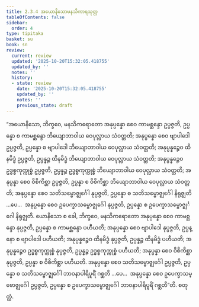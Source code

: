 ```yaml
---
title: 2.3.4 အယောနိသောမနသိကာရသုတ္တ
tableOfContents: false
sidebar:
  order: 4
type: tipitaka
basket: su
book: sn
review:
  current: review
  updated: '2025-10-20T15:32:05.418755'
  updated_by: ''
  notes: ''
  history:
  - state: review
    date: '2025-10-20T15:32:05.418755'
    updated_by: ''
    notes: ''
    previous_state: draft
---
```



<DynamicBreadcrumb />


<ReviewStatus review={frontmatter.review} showDetails={true} />

<HypothesisAnnotation frontmatter={frontmatter} />

<Division number="205" book="sn" e="ch" v="18" p="308">

<Paragraph number="470" book="sn">
“အယောနိသော, ဘိက္ခဝေ, မနသိကရောတော အနုပ္ပန္နော စေဝ ကာမစ္ဆန္ဒော ဥပ္ပဇ္ဇတိ, ဥပ္ပန္နော စ ကာမစ္ဆန္ဒော ဘိယျောဘာဝါယ ဝေပုလ္လာယ သံဝတ္တတိ; အနုပ္ပန္နော စေဝ ဗျာပါဒေါ ဥပ္ပဇ္ဇတိ, ဥပ္ပန္နော စ ဗျာပါဒေါ ဘိယျောဘာဝါယ ဝေပုလ္လာယ သံဝတ္တတိ; အနုပ္ပန္နဉ္စေဝ ထိနမိဒ္ဓံ ဥပ္ပဇ္ဇတိ, ဥပ္ပန္နဉ္စ ထိနမိဒ္ဓံ ဘိယျောဘာဝါယ ဝေပုလ္လာယ သံဝတ္တတိ; အနုပ္ပန္နဉ္စေဝ ဥဒ္ဓစ္စကုက္ကုစ္စံ ဥပ္ပဇ္ဇတိ, ဥပ္ပန္နဉ္စ ဥဒ္ဓစ္စကုက္ကုစ္စံ ဘိယျောဘာဝါယ ဝေပုလ္လာယ သံဝတ္တတိ; အနုပ္ပန္နာ စေဝ ဝိစိကိစ္ဆာ ဥပ္ပဇ္ဇတိ, ဥပ္ပန္နာ စ ဝိစိကိစ္ဆာ ဘိယျောဘာဝါယ ဝေပုလ္လာယ သံဝတ္တတိ; အနုပ္ပန္နော စေဝ သတိသမ္ဗောဇ္ဈင်္ဂေါ နုပ္ပဇ္ဇတိ, ဥပ္ပန္နော စ သတိသမ္ဗောဇ္ဈင်္ဂေါ နိရုဇ္ဈတိ …ပေ…  အနုပ္ပန္နော စေဝ ဥပေက္ခာသမ္ဗောဇ္ဈင်္ဂေါ နုပ္ပဇ္ဇတိ, ဥပ္ပန္နော စ ဥပေက္ခာသမ္ဗောဇ္ဈင်္ဂေါ နိရုဇ္ဈတိ.
</Paragraph>

<Paragraph number="471" book="sn">
ယောနိသော စ ခေါ, ဘိက္ခဝေ, မနသိကရောတော အနုပ္ပန္နော စေဝ ကာမစ္ဆန္ဒော နုပ္ပဇ္ဇတိ, ဥပ္ပန္နော စ ကာမစ္ဆန္ဒော ပဟီယတိ; အနုပ္ပန္နော စေဝ ဗျာပါဒေါ နုပ္ပဇ္ဇတိ, ဥပ္ပန္နော စ ဗျာပါဒေါ ပဟီယတိ; အနုပ္ပန္နဉ္စေဝ ထိနမိဒ္ဓံ နုပ္ပဇ္ဇတိ, ဥပ္ပန္နဉ္စ ထိနမိဒ္ဓံ ပဟီယတိ; အနုပ္ပန္နဉ္စေဝ ဥဒ္ဓစ္စကုက္ကုစ္စံ နုပ္ပဇ္ဇတိ, ဥပ္ပန္နဉ္စ ဥဒ္ဓစ္စကုက္ကုစ္စံ ပဟီယတိ; အနုပ္ပန္နာ စေဝ ဝိစိကိစ္ဆာ နုပ္ပဇ္ဇတိ, ဥပ္ပန္နာ စ ဝိစိကိစ္ဆာ ပဟီယတိ.
</Paragraph>

<Paragraph number="472" book="sn">
အနုပ္ပန္နော စေဝ သတိသမ္ဗောဇ္ဈင်္ဂေါ ဥပ္ပဇ္ဇတိ, ဥပ္ပန္နော စ သတိသမ္ဗောဇ္ဈင်္ဂေါ ဘာဝနာပါရိပူရိံ ဂစ္ဆတိ …ပေ…  အနုပ္ပန္နော စေဝ ဥပေက္ခာသမ္ဗောဇ္ဈင်္ဂေါ ဥပ္ပဇ္ဇတိ, ဥပ္ပန္နော စ ဥပေက္ခာသမ္ဗောဇ္ဈင်္ဂေါ ဘာဝနာပါရိပူရိံ ဂစ္ဆတီ”တိ.

</Paragraph>
</Division>

<Paragraph number="473" type="center" book="sn">
စတုတ္ထံ.
</Paragraph>